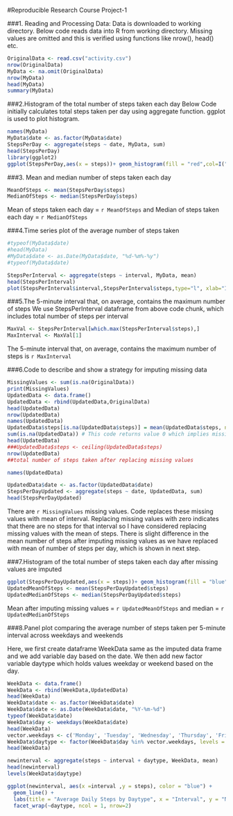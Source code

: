 #Reproducible Research Course Project-1

###1. Reading and Processing Data:
Data is downloaded to working directory. Below code reads data into R from working directory. Missing values are omitted and this is verified using functions like nrow(), head() etc.

```r

OriginalData <- read.csv("activity.csv")
nrow(OriginalData)
MyData <- na.omit(OriginalData)  
nrow(MyData)
head(MyData)
summary(MyData)

```

###2.Histogram of the total number of steps taken each day
Below Code initially calculates total steps taken per day using aggregate function. ggplot is used to plot histogram.

```r
names(MyData)
MyData$date <- as.factor(MyData$date)
StepsPerDay <- aggregate(steps ~ date, MyData, sum)
head(StepsPerDay)
library(ggplot2)
ggplot(StepsPerDay,aes(x = steps))+ geom_histogram(fill = "red",col=I("black"), bins = 5) + xlab("Steps Per Day") + ylab("Frequency") + ggtitle("Number of Steps Per Day")

```

###3. Mean and median number of steps taken each day


```r
MeanOfSteps <- mean(StepsPerDay$steps)
MedianOfSteps <- median(StepsPerDay$steps)
```
Mean of steps taken each day = `r MeanOfSteps` and Median of steps taken each day = `r MedianOfSteps`

###4.Time series plot of the average number of steps taken


```r

#typeof(MyData$date)
#head(MyData)
#MyData$date <- as.Date(MyData$date, "%d-%m%-%y")
#typeof(MyData$date)

StepsPerInterval <- aggregate(steps ~ interval, MyData, mean)
head(StepsPerInterval)
plot(StepsPerInterval$interval,StepsPerInterval$steps,type="l", xlab="Interval", ylab="Number of Steps", main="Average Number of Steps")

```

###5.The 5-minute interval that, on average, contains the maximum number of steps
We use StepsPerInterval dataframe from above code chunk, which includes total number of steps per interval

```r
MaxVal <- StepsPerInterval[which.max(StepsPerInterval$steps),]
MaxInterval <- MaxVal[1]

```
The 5-minute interval that, on average, contains the maximum number of steps is `r MaxInterval`


###6.Code to describe and show a strategy for imputing missing data


```r
MissingValues <- sum(is.na(OriginalData))
print(MissingValues)
UpdatedData <- data.frame()
UpdatedData <- rbind(UpdatedData,OriginalData)
head(UpdatedData)
nrow(UpdatedData)
names(UpdatedData)
UpdatedData$steps[is.na(UpdatedData$steps)] = mean(UpdatedData$steps, na.rm=TRUE)
sum(is.na(UpdatedData)) # This code returns value 0 which implies missing values are replaced
head(UpdatedData)
###UpdatedData$steps <- ceiling(UpdatedData$steps)
nrow(UpdatedData) 
##total number of steps taken after replacing missing values

names(UpdatedData)

UpdatedData$date <- as.factor(UpdatedData$date)
StepsPerDayUpdated <- aggregate(steps ~ date, UpdatedData, sum)
head(StepsPerDayUpdated)

```

There are `r MissingValues` missing values. Code replaces these missing values with mean of interval.
Replacing missing values with zero indicates that there are no steps for that interval so I have considered replacing 
missing values with the mean of steps. There is slight difference in the mean number of steps after imputing missing values as we have replaced with mean of number of steps per day, which is shown in next step.


###7.Histogram of the total number of steps taken each day after missing values are imputed

```r

ggplot(StepsPerDayUpdated,aes(x = steps))+ geom_histogram(fill = "blue",col=I("black"), bins = 5) + xlab("Steps Per Day") + ylab("Frequency") + ggtitle("Number of Steps Per Day after replacing missing values")
UpdatedMeanOfSteps <- mean(StepsPerDayUpdated$steps)
UpdatedMedianOfSteps <- median(StepsPerDayUpdated$steps)

```

Mean after imputing missing values = `r UpdatedMeanOfSteps` and median = `r UpdatedMedianOfSteps`

###8.Panel plot comparing the average number of steps taken per 5-minute interval across weekdays and weekends

Here, we first create dataframe WeekData same as the imputed data frame and we add variable day based on the date. We then add new 
factor variable daytype which holds values weekday or weekend based on the day.
 
```r
WeekData <- data.frame()
WeekData <- rbind(WeekData,UpdatedData)
head(WeekData)
WeekData$date <- as.factor(WeekData$date)
WeekData$date <- as.Date(WeekData$date, "%Y-%m-%d")
typeof(WeekData$date)
WeekData$day <- weekdays(WeekData$date)
head(WeekData)
vector.weekdays <- c('Monday', 'Tuesday', 'Wednesday', 'Thursday', 'Friday')
WeekData$daytype <- factor(WeekData$day %in% vector.weekdays, levels = c(TRUE,FALSE), labels = c("weekday", "weekend"))
head(WeekData)

newinterval <- aggregate(steps ~ interval + daytype, WeekData, mean)
head(newinterval)
levels(WeekData$daytype)

ggplot(newinterval, aes(x =interval ,y = steps), color = "blue") +
  geom_line() +
  labs(title = "Average Daily Steps by Daytype", x = "Interval", y = "Number of Steps") +
  facet_wrap(~daytype, ncol = 1, nrow=2)
```







